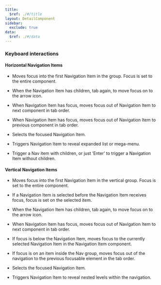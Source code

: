 ```yaml
---
title:
  $ref: ./#/title
layout: DetailComponent
sidebar:
  exclude: true
data:
  $ref: ./#/data
---
```


### Keyboard interactions

#### Horizontal Navigation Items

<KeyboardControls>
<KeyboardControl keyOrCombos="Tab">

- Moves focus into the first Navigation Item in the group. Focus is set to the entire component.

- When the Navigation Item has children, tab again, to move focus on to the arrow icon.

- When Navigation Item has focus, moves focus out of Navigation Item to next component in tab order.

</KeyboardControl>
<KeyboardControl keyOrCombos="Shift + Tab">

- When Navigation Item has focus, moves focus out of Navigation Item to previous component in tab order.

</KeyboardControl>
<KeyboardControl keyOrCombos="Enter / Space">

- Selects the focused Navigation Item.

- Triggers Navigation Item to reveal expanded list or mega-menu.

- Trigger a Nav item with children, or just ‘Enter’ to trigger a Navigation Item without children.
  </KeyboardControl>
</KeyboardControls>

#### Vertical Navigation Items

<KeyboardControls>
<KeyboardControl keyOrCombos="Tab">

- Moves focus into the first Navigation Item in the vertical group. Focus is set to the entire component.

- If a Navigation Item is selected before the Navigation Item receives focus, focus is set on the selected item.

- When the Navigation Item has children, tab again, to move focus on to the arrow icon.

- When Navigation Item has focus, moves focus out of Navigation Item to next component in tab order.

</KeyboardControl>
<KeyboardControl keyOrCombos="Shift + Tab">

- If focus is below the Navigation Item, moves focus to the currently selected Navigation Item in the Navigation Item component.

- If focus is on an item inside the Nav group, moves focus out of the navigation to the previous focusable element in the tab order.

</KeyboardControl>
<KeyboardControl keyOrCombos="Enter / Space">

- Selects the focused Navigation Item.

- Triggers Navigation Item to reveal nested levels within the navigation.
  </KeyboardControl>
</KeyboardControls>
